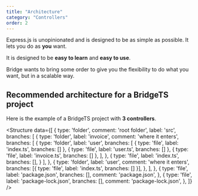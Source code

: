 ```yaml
---
title: "Architecture"
category: "Controllers"
order: 2
---
```


Express.js is unopinionated and is designed to be as simple as possible. It lets you do as **you** want.

It is designed to be **easy to learn** and **easy to use**.

Bridge wants to bring some order to give you the flexibility to do what you want, but in a scalable way.

## Recommended architecture for a BridgeTS project

Here is the example of a BridgeTS project with **3 controllers**.

<Structure
  data={[
    {
      type: 'folder',
      comment: 'root folder',
      label: 'src',
      branches: [
        {
          type: 'folder',
          label: 'invoice',
          comment: 'where it enters',
          branches: [
            {
              type: 'folder',
              label: 'user',
              branches: [
                { type: 'file', label: 'index.ts', branches: [] },
                { type: 'file', label: 'user.ts', branches: [] },
                { type: 'file', label: 'invoice.ts', branches: [] },
              ],
            },
            {
              type: 'file', label: 'index.ts', branches: [],
            }
          ],
        },
        {
          type: 'folder',
          label: 'user',
          comment: 'where it enters',
          branches: [{ type: 'file', label: 'index.ts', branches: [] }],
        },
      ],
    },
    {
      type: 'file',
      label: 'package.json',
      branches: [],
      comment: 'package.json',
    },
    {
      type: 'file',
      label: 'package-lock.json',
      branches: [],
      comment: 'package-lock.json',
    },
  ]}
/>